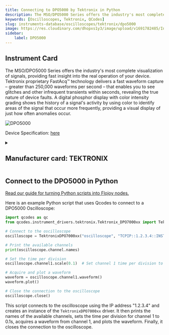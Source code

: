 ```yaml
---
title: Connecting to DPO5000 by Tektronix in Python
description: The MSO/DPO5000 Series offers the industry's most complete visualization of signals, providing fast insight into the real operation of your device. Tektronix proprietary FastAcq™ technology delivers a fast waveform capture – greater than 250,000 waveforms per second – that enables you to see glitches and other infrequent transients within seconds, revealing the true nature of device faults. A digital phosphor display with color intensity grading shows the history of a signal's activity by using color to identify areas of the signal that occur more frequently, providing a visual display of just how often anomalies occur.
keywords: [Oscilloscopes, Tektronix, QCodes] 
slug: instruments-database/oscilloscopes/tektronix/dpo5000 
image: https://res.cloudinary.com/dhopxs1y3/image/upload/v1691782485/Instruments/Oscilloscopes/DPO5000/DPO5000.webp
sidebar:
    label: DPO5000 
---
```



## Instrument Card

The MSO/DPO5000 Series offers the industry's most complete visualization of signals, providing fast insight into the real operation of your device. Tektronix proprietary FastAcq™ technology delivers a fast waveform capture – greater than 250,000 waveforms per second – that enables you to see glitches and other infrequent transients within seconds, revealing the true nature of device faults. A digital phosphor display with color intensity grading shows the history of a signal's activity by using color to identify areas of the signal that occur more frequently, providing a visual display of just how often anomalies occur.

![DPO5000](https://res.cloudinary.com/dhopxs1y3/image/upload/v1691782485/Instruments/Oscilloscopes/DPO5000/DPO5000.webp)

Device Specification: [here](https://download.tek.com/datasheet/MSO5000-DPO5000-Mixed-Signal-Oscilloscope-Datasheet-9.pdf)

<details style={{ marginTop: "15px"}}>
<summary><h2 style={{display:'inline'}}>Manufacturer card: TEKTRONIX</h2></summary>

![TEKTRONIX](https://res.cloudinary.com/dhopxs1y3/image/upload/v1692806108/Instruments/Vendor%20Logos/Tektronix.png)

Tektronix, Inc., historically widely known as Tek, is an American company best known for manufacturing test and measurement devices such as [oscilloscopes](https://en.wikipedia.org/wiki/Oscilloscope), [logic analyzers](https://en.wikipedia.org/wiki/Logic_analyzer), and video and mobile test protocol equipment.

- Headquarters: USA
- Yearly Revenue (millions, USD): 5800
- Vendor Website: [here](https://www.tek.com/en)

</details>


<FeaturedInstrumentVideo category="OSCILLOSCOPES" />

## Connect to the DPO5000 in Python

[Read our guide for turning Python scripts into Flojoy nodes.](https://docs.flojoy.ai/contribution/blocks/custom-flojoy-block/)



<Tabs>
<TabItem value="Flojoy" label="Flojoy" className="flojoy-instrument-tabs">

<SectionsCard category="OSCILLOSCOPES" manufacturer="Tektronix"></SectionsCard>

</TabItem>
<TabItem value="QCodes" label="QCodes">

Here is an example Python script that uses Qcodes to connect to a DPO5000 Oscilloscope:

```python
import qcodes as qc
from qcodes.instrument_drivers.tektronix.Tektronix_DPO7000xx import TektronixDPO7000xx

# Connect to the oscilloscope
oscilloscope = TektronixDPO7000xx("oscilloscope", "TCPIP::1.2.3.4::INSTR")

# Print the available channels
print(oscilloscope.channel.names)

# Set the time per division
oscilloscope.channel1.scale(0.1)  # Set channel 1 time per division to 0.1s

# Acquire and plot a waveform
waveform = oscilloscope.channel1.waveform()
waveform.plot()

# Close the connection to the oscilloscope
oscilloscope.close()
```

This script connects to the oscilloscope using the IP address "1.2.3.4" and creates an instance of the `TektronixDPO7000xx` driver. It then prints the names of the available channels, sets the time per division for channel 1 to 0.1s, acquires a waveform from channel 1, and plots the waveform. Finally, it closes the connection to the oscilloscope.

</TabItem>
</Tabs>